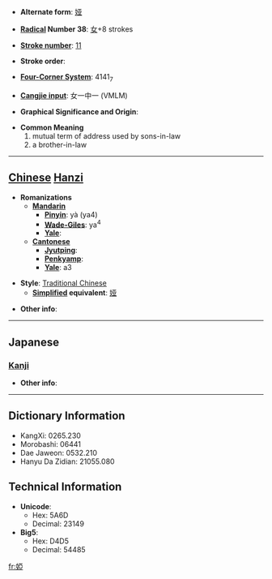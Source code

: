 * '''Alternate form''': [[娅]]

* '''[[Wiktionary:Chinese radical index| Radical]] Number 38''': [[Wiktionary:Chinese radical index 女|女]]+8 strokes

* '''[[Wiktionary:Chinese total strokes index|Stroke number]]''': [[Wiktionary:Chinese total strokes index 11|11]]

* '''Stroke order''': 

* '''[[Wiktionary:Chinese four corner index|Four-Corner System]]''': 4141<sub>7</sub>

* '''[[Wiktionary:Chinese Cangjie index|Cangjie input]]''': 女一中一 (VMLM)

* '''Graphical Significance and Origin''': 

* '''Common Meaning'''
*#mutual term of address used by sons-in-law
*# a brother-in-law


----

== [[Chinese]] [[Hanzi]] ==

* '''Romanizations'''
** '''[[Mandarin]]'''
*** '''[[Pinyin]]''': yà (ya4)
*** '''[[Wade-Giles]]''': ya<sup>4</sup>
*** '''[[Yale]]''': 
** '''[[Cantonese]]'''
*** '''[[Jyutping]]''':
*** '''[[Penkyamp]]''': 
*** '''[[Yale]]''': a3

* '''Style''': [[Traditional Chinese]] 
** '''[[Simplified Chinese|Simplified]] equivalent''': [[娅]]

* '''Other info''': 

----

==Japanese==
===[[Kanji]]===
{{kanji|on readings=[[あ]] (a)|kun readings=[[あいむこ]] (aimuko), [[こしもと]] (koshimoto)}}

* '''Other info''':  

----

== Dictionary Information ==

* KangXi: 0265.230
* Morobashi: 06441
* Dae Jaweon: 0532.210
* Hanyu Da Zidian: 21055.080

== Technical Information ==

* '''Unicode''':
** Hex: 5A6D
** Decimal: 23149
* '''Big5''':
** Hex: D4D5
** Decimal: 54485

[[fr:婭]]